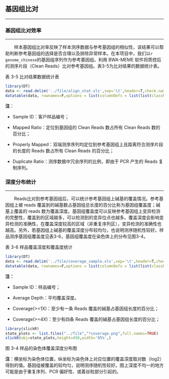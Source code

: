 ## 基因组比对

***

### 基因组比对效率

***

&emsp;&emsp;样本基因组比对率反映了样本测序数据与参考基因组的相似性，该结果可以帮助判断参考基因组的选择是否合理以及排除异常样本。在本项目中，我们以`r genome_chinese`的基因组序列作为参考基因组。利用 BWA-MEME 软件将质控后的测序片段（Clean Reads）比对参考基因组。表3-5为比对结果的数据统计表。

<p class="mark">表 3-5 比对结果数据统计表</p>

```r
library(DT)
data <- read.delim('../file/align_stat.xls',sep='\t',header=T,check.names = F)
datatable(data, rownames=F,options = list(columnDefs = list(list(className = 'dt-center',targets='_all'))))
```

<p class="mark1">**注**：</p>

- <p class="mark1">Sample ID：客户样品编号；</p>

- <p class="mark1">Mapped Ratio：定位到基因组的 Clean Reads 数占所有 Clean Reads 数的百分比；</p>

- <p class="mark1">Properly Mapped：双端测序序列均定位到参考基因组上且距离符合测序片段的长度的 Reads 数占所有 Clean Reads 的百分比；</p>

- <p class="mark1">Duplicate Ratio：测序数据中冗余序列的比例，即由于 PCR 产生的 Reads 复制序列。</p>


### 深度分布统计

***

&emsp;&emsp;Reads比对到参考基因组后，可以统计参考基因组上碱基的覆盖情况。参考基因组上被 reads 覆盖到的碱基数占基因组总长度的百分比称为基因组覆盖度；碱基上覆盖的 reads 数为覆盖深度。基因组覆盖度可以反映参考基因组上变异检测的完整性，覆盖到的区域越多，可以检测到的变异位点也越多。覆盖深度会影响变异检测的准确性，在覆盖深度较高的区域（非重复序列区），变异检测的准确性也越高。另外，若基因组上碱基的覆盖深度分布较均匀，也说明测序随机性较好。样品测序基因组覆盖度见表3-6，基因组覆盖度在染色体上的分布见图3-4。

<p class="mark">表 3-6 样品覆盖深度和覆盖度统计</p>

```r
library(DT)
data <- read.delim('../file/coverage_sample.xls',sep='\t',header=T,check.names = F)
datatable(data, rownames=F,options = list(columnDefs = list(list(className = 'dt-center',targets='_all'))))
```

<p class="mark1">**注：**</p>

- <p class="mark1">Sample ID：样品编号；</p>

- <p class="mark1">Average Depth：平均覆盖深度。</p>

- <p class="mark1">Coverage(>=1X)：至少有一条 Reads 覆盖的碱基占基因组长度的百分比；</p>

- <p class="mark1">Coverage(>=4X)：至少有四条 Reads 覆盖的碱基占基因组长度的百分比；</p>



```r
library(slickR)
state_plots <- list.files("../file","*coverage.png",full.names=TRUE)
slickR(obj=state_plots,height=450,width='95%',)
```


<p class="mark">图 3-4 样品的染色体覆盖深度分布图</p>

<p class='mark1'>**注**：横坐标为染色体位置，纵坐标为染色体上对应位置的覆盖深度取对数（log2）得到的值。基因组被覆盖的较均匀，说明测序随机性较好。图上深度不均一的地方可能是由于重复序列、PCR 偏好性、或着丝粒部分引起的。</p>



